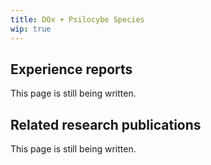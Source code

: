 ---
title: DOx + Psilocybe Species
wip: true
---

## Experience reports

This page is still being written.

## Related research publications

This page is still being written.

